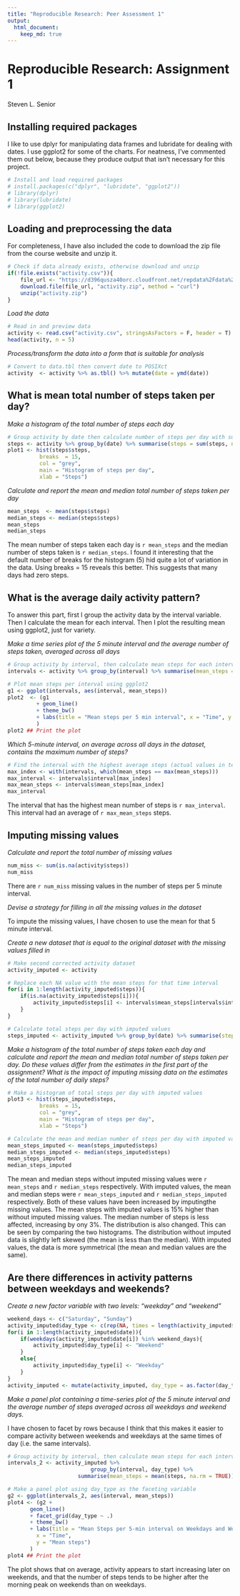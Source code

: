 ```yaml
---
title: "Reproducible Research: Peer Assessment 1"
output: 
  html_document:
    keep_md: true
---
```

Reproducible Research: Assignment 1
====================================

Steven L. Senior

## Installing required packages
I like to use dplyr for manipulating data frames and lubridate for dealing with dates. I use ggplot2 for some of the charts. For neatness, I've commented them out below, because they produce output that isn't necessary for this project.

```r
# Install and load required packages
# install.packages(c("dplyr", "lubridate", "ggplot2"))
# library(dplyr)
# library(lubridate)
# library(ggplot2)
```

## Loading and preprocessing the data
For completeness, I have also included the code to download the zip file from the course website and unzip it.

``` r
# Check if data already exists, otherwise download and unzip
if(!file.exists("activity.csv")){
	file_url <- "https://d396qusza40orc.cloudfront.net/repdata%2Fdata%2Factivity.zip"
	download.file(file_url, "activity.zip", method = "curl")
	unzip("activity.zip")
}
```

*Load the data*
```r
# Read in and preview data
activity <- read.csv("activity.csv", stringsAsFactors = F, header = T)
head(activity, n = 5)
```

*Process/transform the data into a form that is suitable for analysis*
```r
# Convert to data.tbl then convert date to POSIXct
activity  <- activity %>% as.tbl() %>% mutate(date = ymd(date))
```

## What is mean total number of steps taken per day?

*Make a histogram of the total number of steps each day*
```r
# Group activity by date then calculate number of steps per day with summarise()
steps <- activity %>% group_by(date) %>% summarise(steps = sum(steps, na.rm = TRUE))
plot1 <- hist(steps$steps, 
		  breaks  = 15, 
		  col = "grey", 
		  main = "Histogram of steps per day",
		  xlab = "Steps")
```

*Calculate and report the mean and median total number of steps taken per day*
```r
mean_steps  <- mean(steps$steps)
median_steps <- median(steps$steps)
mean_steps
median_steps
```

The mean number of steps taken each day is `r mean_steps` and the median number of steps taken is `r median_steps`. I found it interesting that the default number of breaks for the histogram (5) hid quite a lot of variation in the data. Using breaks = 15 reveals this better. This suggests that many days had zero steps.

## What is the average daily activity pattern?
To answer this part, first I group the activity data by the interval variable. Then I calculate the mean for each interval. Then I plot the resulting mean using ggplot2, just for variety.

*Make a time series plot of the 5 minute interval and the average number of steps taken, averaged across all days*
```r
# Group activity by interval, then calculate mean steps for each interval using summarise()
intervals <- activity %>% group_by(interval) %>% summarise(mean_steps = mean(steps, na.rm = TRUE))

# Plot mean steps per interval using ggplot2
g1 <- ggplot(intervals, aes(interval, mean_steps))
plot2  <- (g1 
	     + geom_line() 
	     + theme_bw()
	     + labs(title = "Mean steps per 5 min interval", x = "Time", y = "Mean Steps")
	     )
plot2 ## Print the plot
```

*Which 5-minute interval, on average across all days in the dataset, contains the maximum number of steps?*
```r
# Find the interval with the highest average steps (actual values in text below)
max_index <- with(intervals, which(mean_steps == max(mean_steps)))
max_interval <- intervals$interval[max_index]
max_mean_steps <- intervals$mean_steps[max_index]
max_interval
```

The interval that has the highest mean number of steps is `r max_interval`. This interval had an average of `r max_mean_steps` steps.

## Imputing missing values

*Calculate and report the total number of missing values*
```r
num_miss <- sum(is.na(activity$steps))
num_miss
```

There are `r num_miss` missing values in the number of steps per 5 minute interval.

*Devise a strategy for filling in all the missing values in the dataset*

To impute the missing values, I have chosen to use the mean for that 5 minute interval.

*Create a new dataset that is equal to the original dataset with the missing values filled in*
```r
# Make second corrected activity dataset
activity_imputed <- activity

# Replace each NA value with the mean steps for that time interval
for(i in 1:length(activity_imputed$steps)){
	if(is.na(activity_imputed$steps[i])){
		activity_imputed$steps[i] <- intervals$mean_steps[intervals$interval == activity$interval[i]]
	}
}

# Calculate total steps per day with imputed values
steps_imputed <- activity_imputed %>% group_by(date) %>% summarise(steps = sum(steps))
```

*Make a histogram of the total number of steps taken each day and calculate and report the mean and median total number of steps taken per day. Do these values differ from the estimates in the first part of the assignment? What is the impact of imputing missing data on the estimates of the total number of daily steps?*
```r
# Make a histogram of total steps per day with imputed values
plot3 <- hist(steps_imputed$steps,      
		  breaks  = 15, 
		  col = "grey", 
		  main = "Histogram of steps per day",
		  xlab = "Steps")

# Calculate the mean and median number of steps per day with imputed values
mean_steps_imputed <- mean(steps_imputed$steps)
median_steps_imputed <- median(steps_imputed$steps)
mean_steps_imputed
median_steps_imputed
```

The mean and median steps without imputed missing values were `r mean_steps` and `r median_steps` respectively. With imputed values, the mean and median steps were `r mean_steps_imputed` and `r median_steps_imputed` respectively. Both of these values have been increased by imputingthe missing values. The mean steps with imputed values is 15% higher than without imputed missing values. The median number of steps is less affected, increasing by ony 3%. The distribution is also changed. This can be seen by comparing the two histograms. The distribution without imputed data is slightly left skewed (the mean is less than the median). With imputed values, the data is more symmetrical (the mean and median values are the same).

## Are there differences in activity patterns between weekdays and weekends?

*Create a new factor variable with two levels: "weekday" and "weekend"*
```r
weekend_days <- c("Saturday", "Sunday")
activity_imputed$day_type <- c(rep(NA, times = length(activity_imputed$date)))
for(i in 1:length(activity_imputed$date)){
	if(weekdays(activity_imputed$date[i]) %in% weekend_days){
		activity_imputed$day_type[i] <- "Weekend"
	}
	else{
		activity_imputed$day_type[i] <- "Weekday"
	}
}
activity_imputed <- mutate(activity_imputed, day_type = as.factor(day_type))
```

*Make a panel plot containing a time-series plot of the 5 minute interval and the average number of steps averaged across all weekdays and weekend days.*

I have chosen to facet by rows because I think that this makes it easier to compare activity between weekends and weekdays at the same times of day (i.e. the same intervals).

```r
# Group activity by interval, then calculate mean steps for each interval using summarise()
intervals_2 <- activity_imputed %>% 
			              group_by(interval, day_type) %>% 
					  summarise(mean_steps = mean(steps, na.rm = TRUE))

# Make a panel plot using day_type as the faceting variable
g2 <- ggplot(intervals_2, aes(interval, mean_steps))
plot4 <- (g2 +
	   geom_line()
	   + facet_grid(day_type ~ .)
	   + theme_bw()
	   + labs(title = "Mean Steps per 5-min interval on Weekdays and Weekends",
	   	 x = "Time",
	   	 y = "Mean steps")
	   )
plot4 ## Print the plot
```

The plot shows that on average, activity appears to start increasing later on weekends, and that the number of steps tends to be higher after the morning peak on weekends than on weekdays.
